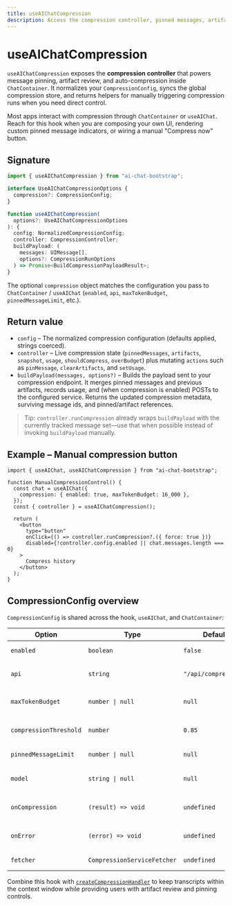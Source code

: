 ```yaml
---
title: useAIChatCompression
description: Access the compression controller, pinned messages, artifacts, and helpers used by ChatContainer to keep transcripts within budget.
---
```


# useAIChatCompression

`useAIChatCompression` exposes the **compression controller** that powers message pinning, artifact review, and auto-compression inside `ChatContainer`. It normalizes your `CompressionConfig`, syncs the global compression store, and returns helpers for manually triggering compression runs when you need direct control.

Most apps interact with compression through `ChatContainer` or `useAIChat`. Reach for this hook when you are composing your own UI, rendering custom pinned message indicators, or wiring a manual "Compress now" button.

## Signature

```ts
import { useAIChatCompression } from "ai-chat-bootstrap";

interface UseAIChatCompressionOptions {
  compression?: CompressionConfig;
}

function useAIChatCompression(
  options?: UseAIChatCompressionOptions
): {
  config: NormalizedCompressionConfig;
  controller: CompressionController;
  buildPayload: (
    messages: UIMessage[],
    options?: CompressionRunOptions
  ) => Promise<BuildCompressionPayloadResult>;
}
```

The optional `compression` object matches the configuration you pass to `ChatContainer` / `useAIChat` (`enabled`, `api`, `maxTokenBudget`, `pinnedMessageLimit`, etc.).

## Return value

- `config` – The normalized compression configuration (defaults applied, strings coerced).
- `controller` – Live compression state (`pinnedMessages`, `artifacts`, `snapshot`, `usage`, `shouldCompress`, `overBudget`) plus mutating `actions` such as `pinMessage`, `clearArtifacts`, and `setUsage`.
- `buildPayload(messages, options?)` – Builds the payload sent to your compression endpoint. It merges pinned messages and previous artifacts, records usage, and (when compression is enabled) POSTs to the configured service. Returns the updated compression metadata, surviving message ids, and pinned/artifact references.

> Tip: `controller.runCompression` already wraps `buildPayload` with the currently tracked message set—use that when possible instead of invoking `buildPayload` manually.

## Example – Manual compression button

```tsx
import { useAIChat, useAIChatCompression } from "ai-chat-bootstrap";

function ManualCompressionControl() {
  const chat = useAIChat({
    compression: { enabled: true, maxTokenBudget: 16_000 },
  });
  const { controller } = useAIChatCompression();

  return (
    <button
      type="button"
      onClick={() => controller.runCompression?.({ force: true })}
      disabled={!controller.config.enabled || chat.messages.length === 0}
    >
      Compress history
    </button>
  );
}
```

## CompressionConfig overview

`CompressionConfig` is shared across the hook, `useAIChat`, and `ChatContainer`:

| Option | Type | Default | Description |
| ------ | ---- | ------- | ----------- |
| `enabled` | `boolean` | `false` | Master switch for compression features |
| `api` | `string` | `"/api/compression"` | Endpoint used by `createCompressionHandler` (or your own handler) |
| `maxTokenBudget` | `number \| null` | `null` | Target token ceiling for the transcript (used to compute `overBudget`) |
| `compressionThreshold` | `number` | `0.85` | Ratio of usage to budget that triggers automatic compressions |
| `pinnedMessageLimit` | `number \| null` | `null` | Maximum number of messages users can pin |
| `model` | `string \| null` | `null` | Preferred compression model id (mirrors server template option) |
| `onCompression` | `(result) => void` | `undefined` | Callback invoked after a successful compression run |
| `onError` | `(error) => void` | `undefined` | Callback invoked when the compression service fails |
| `fetcher` | `CompressionServiceFetcher` | `undefined` | Replace the default `fetch` implementation |

Combine this hook with [`createCompressionHandler`](/api/server-templates/create-compression-handler) to keep transcripts within the context window while providing users with artifact review and pinning controls.
